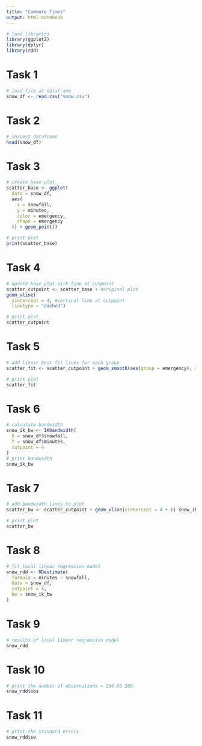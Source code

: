 ```yaml
---
title: "Commute Times"
output: html-notebook
---
```


```r
# load libraries
library(ggplot2)
library(dplyr)
library(rdd)
```

# Task 1
```r
# load file as dataframe
snow_df <- read.csv("snow.csv")
```

# Task 2
```r
# inspect dataframe
head(snow_df)
```

# Task 3
```r
# create base plot
scatter_base <- ggplot(
  data = snow_df,
  aes(
    x = snowfall,
    y = minutes,
    color = emergency,
    shape = emergency
  )) + geom_point()

# print plot
print(scatter_base)
```

# Task 4
```r
# update base plot with line at cutpoint
scatter_cutpoint <- scatter_base + #original plot
geom_vline(
  xintercept = 4, #vertical line at cutpoint
  linetype = "dashed")

# print plot
scatter_cutpoint
```
# Task 5
```r
# add linear best fit lines for each group
scatter_fit <- scatter_cutpoint + geom_smooth(aes(group = emergency), method = "lm")

# print plot
scatter_fit
```

# Task 6
```r
# calculate bandwidth
snow_ik_bw <- IKbandwidth(
  X = snow_df$snowfall,
  Y = snow_df$minutes,
  cutpoint = 4
)
# print bandwidth
snow_ik_bw
```

# Task 7
```r
# add bandwidth lines to plot
scatter_bw <- scatter_cutpoint + geom_vline(xintercept = 4 + c(-snow_ik_bw,snow_ik_bw))

# print plot
scatter_bw
```

# Task 8
```r
# fit local linear regression model
snow_rdd <- RDestimate(
  formula = minutes ~ snowfall,
  data = snow_df,
  cutpoint = 4,
  bw = snow_ik_bw
)
```

# Task 9
```r
# results of local linear regression model
snow_rdd
```

# Task 10
```r
# print the number of observations = 204 93 360
snow_rdd$obs
```

# Task 11
```r
# print the standard errors
snow_rdd$se
```